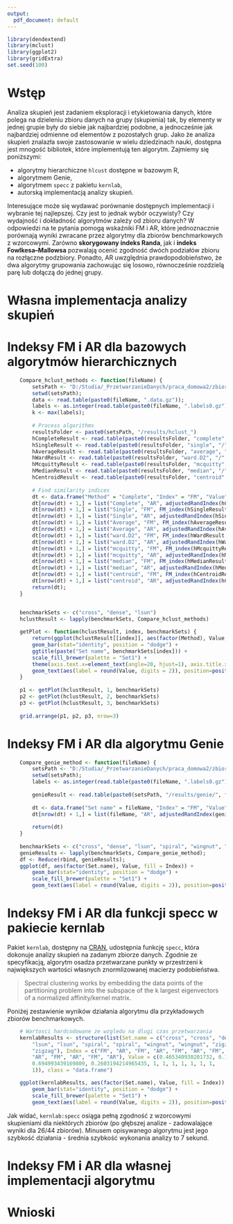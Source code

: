 ```yaml
---
output:
  pdf_document: default
---
```


```r
library(dendextend)
library(mclust)
library(ggplot2)
library(gridExtra)
set.seed(100)
```

# Wstęp
Analiza skupień jest zadaniem eksploracji i etykietowania danych, które polega na dzieleniu zbioru danych na grupy (skupienia) tak, by elementy w jednej grupie były do siebie jak najbardziej podobne, a jednocześnie jak najbardziej odmienne od elementów z pozostałych grup. Jako że analiza skupień znalazła swoje zastosowanie w wielu dziedzinach nauki, dostępna jest mnogość bibliotek, które implementują ten algorytm. Zajmiemy się poniższymi:

* algorytmy hierarchiczne `hlcust` dostępne w bazowym R,
* algorytmem Genie,
* algorytmem `specc` z pakietu `kernlab`,
* autorską implementacją analizy skupień.

Interesujące może się wydawać porównanie dostępnych implementacji i wybranie tej najlepszej. Czy jest to jednak wybór oczywisty? Czy wydajność i dokładność algorytmów zależy od zbioru danych? W odpowiedzi na te pytania pomogą wskaźniki FM i AR, które jednoznacznie porównają wyniki zwracane przez algorytmy dla zbiorów benchmarkowych z wzorcowymi. Zarówno **skorygowany indeks Randa**, jak i **indeks Fowlkesa–Mallowsa** pozwalają ocenić zgodność dwóch podziałów zbioru na rozłączne podzbiory. Ponadto, AR uwzględnia prawdopodobieństwo, że dwa algorytmy grupowania zachowując się losowo, równocześnie rozdzielą parę lub dołączą do jednej grupy.


# Własna implementacja analizy skupień


# Indeksy FM i AR dla bazowych algorytmów hierarchicznych

```r
    Compare_hclust_methods <- function(fileName) {
        setsPath <- "D:/Studia/_PrzetwarzanieDanych/praca_domowa2/zbiory-benchmarkowe";
        setwd(setsPath);
        data <- read.table(paste0(fileName, ".data.gz"));
        labels <- as.integer(read.table(paste0(fileName, ".labels0.gz"))[,1]);
        k <- max(labels);
        
        # Process algorithms
        resultsFolder <- paste0(setsPath, "/results/hclust_")
        hCompleteResult <- read.table(paste0(resultsFolder, "complete", "/", fileName, ".csv"));
        hSingleResult <- read.table(paste0(resultsFolder, "single", "/", fileName, ".csv"));
        hAverageResult <- read.table(paste0(resultsFolder, "average", "/", fileName, ".csv"));
        hWardResult <- read.table(paste0(resultsFolder, "ward.D2", "/", fileName, ".csv"));
        hMcquittyResult <- read.table(paste0(resultsFolder, "mcquitty", "/", fileName, ".csv"));
        hMedianResult <- read.table(paste0(resultsFolder, "median", "/", fileName, ".csv"));
        hCentroidResult <- read.table(paste0(resultsFolder, "centroid", "/", fileName, ".csv"));
         
        # Find similarity indices
        dt <- data.frame("Method" = "Complete", "Index" = "FM", "Value" = FM_index(hCompleteResult, labels)[1], stringsAsFactors = FALSE);
        dt[nrow(dt) + 1,] = list("Complete", "AR", adjustedRandIndex(hCompleteResult, labels));
        dt[nrow(dt) + 1,] = list("Single", "FM", FM_index(hSingleResult, labels)[1]);
        dt[nrow(dt) + 1,] = list("Single", "AR", adjustedRandIndex(hSingleResult, labels));
        dt[nrow(dt) + 1,] = list("Average", "FM", FM_index(hAverageResult, labels)[1]);
        dt[nrow(dt) + 1,] = list("Average", "AR", adjustedRandIndex(hAverageResult, labels));
        dt[nrow(dt) + 1,] = list("ward.D2", "FM", FM_index(hWardResult, labels)[1]);
        dt[nrow(dt) + 1,] = list("ward.D2", "AR", adjustedRandIndex(hWardResult, labels));
        dt[nrow(dt) + 1,] = list("mcquitty", "FM", FM_index(hMcquittyResult, labels)[1]);
        dt[nrow(dt) + 1,] = list("mcquitty", "AR", adjustedRandIndex(hMcquittyResult, labels));
        dt[nrow(dt) + 1,] = list("median", "FM", FM_index(hMedianResult, labels)[1]);
        dt[nrow(dt) + 1,] = list("median", "AR", adjustedRandIndex(hMedianResult, labels));
        dt[nrow(dt) + 1,] = list("centroid", "FM", FM_index(hCentroidResult, labels)[1]);
        dt[nrow(dt) + 1,] = list("centroid", "AR", adjustedRandIndex(hCentroidResult, labels));
        return(dt);
    }


    benchmarkSets <- c("cross", "dense", "lsun")
    hclustResult <- lapply(benchmarkSets, Compare_hclust_methods)
    
    getPlot <- function(hclustResult, index, benchmarkSets) {
        return(ggplot(hclustResult[[index]], aes(factor(Method), Value, fill = Index)) + 
        geom_bar(stat="identity", position = "dodge") +  
        ggtitle(paste("Set name", benchmarkSets[index])) +
        scale_fill_brewer(palette = "Set1") + 
        theme(axis.text.x=element_text(angle=20, hjust=1), axis.title.x=element_blank()) +
        geom_text(aes(label = round(Value, digits = 2)), position=position_dodge(width=0.9), vjust=-0.25, size=2) + ylab("Wartość wskaźnika"))
    }
    
    p1 <- getPlot(hclustResult, 1, benchmarkSets)
    p2 <- getPlot(hclustResult, 2, benchmarkSets)
    p3 <- getPlot(hclustResult, 3, benchmarkSets)
    
    grid.arrange(p1, p2, p3, nrow=3)
```

# Indeksy FM i AR dla algorytmu Genie

```r
    Compare_genie_method <- function(fileName) {
        setsPath <- "D:/Studia/_PrzetwarzanieDanych/praca_domowa2/zbiory-benchmarkowe";
        setwd(setsPath);
        labels <- as.integer(read.table(paste0(fileName, ".labels0.gz"))[,1]);
        
        genieResult <- read.table(paste0(setsPath, "/results/genie/", fileName, ".csv"));
        
        dt <- data.frame("Set name" = fileName, "Index" = "FM", "Value" = FM_index(genieResult, labels)[1], stringsAsFactors = FALSE);
        dt[nrow(dt) + 1,] = list(fileName, "AR", adjustedRandIndex(genieResult, labels));
        
        return(dt)
    }
    
    benchmarkSets <- c("cross", "dense", "lsun", "spiral", "wingnut", "zigzag");
    genieResults <- lapply(benchmarkSets, Compare_genie_method);
    df <- Reduce(rbind, genieResults);
    ggplot(df, aes(factor(Set.name), Value, fill = Index)) + 
        geom_bar(stat="identity", position = "dodge") +  
        scale_fill_brewer(palette = "Set1") + 
        geom_text(aes(label = round(Value, digits = 2)), position=position_dodge(width=0.9), vjust=-0.25, size=2) + xlab("Zbiór") + ylab("Wartość wskaźnika")
```

# Indeksy FM i AR dla funkcji specc w pakiecie kernlab
Pakiet `kernlab`, dostępny na [CRAN](https://www.rdocumentation.org/packages/kernlab/versions/0.9-27), udostępnia funkcję `specc`, która dokonuje analizy skupień na zadanym zbiorze danych. Zgodnie ze specyfikacją, algorytm osadza przetwarzane punkty w przestrzeni k największych wartości własnych znormlizowanej macierzy podobieństwa.

> Spectral clustering works by embedding the data points of the partitioning problem into the subspace of the k largest eigenvectors of a normalized affinity/kernel matrix.

Poniżej zestawienie wyników działania algorytmu dla przykładowych zbiorów benchmarkowych.

```r
    # Wartosci hardcodowane ze wzgledu na dlugi czas przetwarzania
    kernlabResults <- structure(list(Set.name = c("cross", "cross", "dense", "dense", 
        "lsun", "lsun", "spiral", "spiral", "wingnut", "wingnut", "zigzag", 
        "zigzag"), Index = c("FM", "AR", "FM", "AR", "FM", "AR", "FM", 
        "AR", "FM", "AR", "FM", "AR"), Value = c(0.465340930201732, 0.105087003417032, 
        0.694993439169809, 0.2603194214965435, 1, 1, 1, 1, 1, 1, 1, 
        1)), class = "data.frame")

    ggplot(kernlabResults, aes(factor(Set.name), Value, fill = Index)) + 
        geom_bar(stat="identity", position = "dodge") +  
        scale_fill_brewer(palette = "Set1") + 
        geom_text(aes(label = round(Value, digits = 2)), position=position_dodge(width=0.9), vjust=-0.25, size=2) + xlab("Zbiór") + ylab("Wartość wskaźnika")
```

Jak widać, `kernlab:specc` osiąga pełną zgodność z wzorcowymi skupieniami dla niektórych zbiorów (po głębszej analize - zadowalające wyniki dla 26/44 zbiorów). Minusem opisywanego algorytmu jest jego szybkość działania - średnia szybkość wykonania analizy to 7 sekund.

# Indeksy FM i AR dla własnej implementacji algorytmu 


# Wnioski
